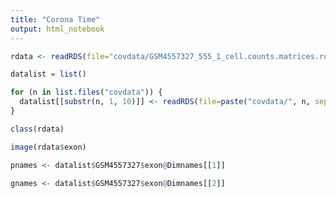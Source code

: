 ```yaml
---
title: "Corona Time"
output: html_notebook
---
```



```r
rdata <- readRDS(file="covdata/GSM4557327_555_1_cell.counts.matrices.rds", refhook = NULL)


```

```r

datalist = list()

for (n in list.files("covdata")) {
  datalist[[substr(n, 1, 10)]] <- readRDS(file=paste("covdata/", n, sep=""), refhook = NULL)
}
```



```r
class(rdata)
```


```r
image(rdata$exon)

```


```r

pnames <- datalist$GSM4557327$exon@Dimnames[[1]]

gnames <- datalist$GSM4557327$exon@Dimnames[[2]]

```

